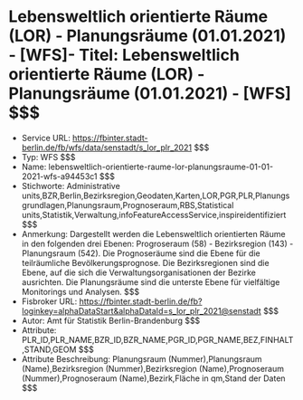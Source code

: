 # Lebensweltlich orientierte Räume (LOR) - Planungsräume (01.01.2021) - [WFS]- Titel: Lebensweltlich orientierte Räume (LOR) - Planungsräume (01.01.2021) - [WFS] $$$
- Service URL: https://fbinter.stadt-berlin.de/fb/wfs/data/senstadt/s_lor_plr_2021 $$$
- Typ: WFS $$$
- Name: lebensweltlich-orientierte-raume-lor-planungsraume-01-01-2021-wfs-a94453c1 $$$
- Stichworte: Administrative units,BZR,Berlin,Bezirksregion,Geodaten,Karten,LOR,PGR,PLR,Planungsgrundlagen,Planungsraum,Prognoseraum,RBS,Statistical units,Statistik,Verwaltung,infoFeatureAccessService,inspireidentifiziert $$$
- Anmerkung: Dargestellt werden die Lebensweltlich orientierten Räume in den folgenden drei Ebenen: Progroseraum (58) - Bezirksregion (143) - Planungsraum (542).
Die Prognoseräume sind die Ebene für die teilräumliche Bevölkerungsprognose. Die Bezirksregionen sind die Ebene, auf die sich die Verwaltungsorganisationen der Bezirke ausrichten. Die Planungsräume sind die unterste Ebene für vielfältige Monitorings und Analysen. $$$
- Fisbroker URL: https://fbinter.stadt-berlin.de/fb?loginkey=alphaDataStart&alphaDataId=s_lor_plr_2021@senstadt $$$
- Autor: Amt für Statistik Berlin-Brandenburg $$$
- Attribute: PLR_ID,PLR_NAME,BZR_ID,BZR_NAME,PGR_ID,PGR_NAME,BEZ,FINHALT,STAND,GEOM $$$
- Attribute Beschreibung: Planungsraum (Nummer),Planungsraum (Name),Bezirksregion (Nummer),Bezirksregion (Name),Prognoseraum (Nummer),Prognoseraum (Name),Bezirk,Fläche in qm,Stand der Daten $$$
